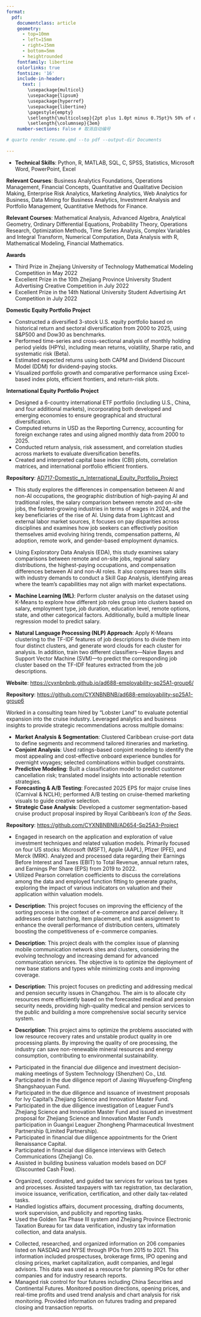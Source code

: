 ```yaml
---
format: 
  pdf: 
    documentclass: article
    geometry:
      - top=10mm
      - left=15mm
      - right=15mm
      - bottom=5mm
      - heightrounded
    fontfamily: libertine
    colorlinks: true
    fontsize: '16'
    include-in-header: 
      text: |
        \usepackage{multicol}
        \usepackage{lipsum}
        \usepackage{hyperref}
        \usepackage{libertine}
        \pagestyle{empty}
        \setlength{\multicolsep}{2pt plus 1.0pt minus 0.75pt}% 50% of original values
        \setlength{\columnsep}{3em}
    number-sections: False # 取消自动编号

# quarto render resume.qmd --to pdf --output-dir Documents
  
---
```

<!-- TITLE -->
\begin{tabular}{@{} m{0.72\textwidth} m{0.25\textwidth} @{}}
    \begin{minipage}[t]{0.98\linewidth}
        \begin{flushleft}
            {\huge\bfseries Yuxuan Chen} \\[4mm]
            
            \begin{tabular}{@{} l @{\hspace{3mm}} l @{}} 
                \hspace*{6mm}\textbf{| Email:}    & \href{mailto:cyxnbnb@bu.edu}{cyxnbnb@bu.edu} \\
                                   & \href{mailto:cyxnbnbnb@gmail.com}{cyxnbnbnb@gmail.com} \\[1mm]
                
                \hspace*{6mm}\textbf{| Phone:}    & +1 (857) 256-4713 \\
                                   & +86 139-5799-2893 \\[0.5mm]
                
                \hspace*{6mm}\textbf{| Address:}  & Apt 12, 5 Walbridge St. Boston, MA 02115 \\[0.5mm]
                
                \hspace*{6mm}\textbf{| Link:}     & \href{https://cyxnbnbnb.github.io/}{cyxnbnbnb.github.io} \\[0.5mm]
                
                \hspace*{6mm}\textbf{| Home Page:} & \href{https://github.com/CYXNBNBNB}{github.com/CYXNBNBNB}
            \end{tabular}
            
            \vspace*{2mm}
        \end{flushleft}
    \end{minipage}
    &
    \raisebox{-0.7\height}{\includegraphics[width=0.7\linewidth,keepaspectratio]{images/1_inch.jpg}}  % height控制图片高度  width控制图片大小
\end{tabular}
\vspace*{2mm}






<!-- SKILLS -->
\begin{large}{\bf SKILLS}
  \vspace{3pt}
  \hrule
\end{large}
* **Technical Skills**: Python, R, MATLAB, SQL, C, SPSS, Statistics, Microsoft Word, PowerPoint, Excel

\vspace{0.2cm}







<!-- EDUCATION: Boston University -->
\begin{large}
  {\bf EDUCATION}
  \vspace{3pt}
  \hrule
  \begin{multicols}{2}
    \begin{flushleft}{\bf Boston University}\end{flushleft}
    \begin{flushright}Sep. 2024 - Aug. 2025\end{flushright}
  \end{multicols}
  \vspace{-0.17cm}
  \begin{multicols}{2}
    \begin{flushleft}MS in Applied Business Analytics\end{flushleft}
  \end{multicols}
  \vspace{-0.20cm}
\end{large}

**Relevant Courses**: Business Analytics Foundations, Operations Management, Financial Concepts, Quantitative and Qualitative Decision Making, Enterprise Risk Analytics, Marketing Analytics, Web Analytics for Business, Data Mining for Business Analytics, Investment Analysis and Portfolio Management, Quantitative Methods for Finance.

\vspace{2pt}


<!-- EDUCATION: ZJUT -->
\begin{large}
  \begin{multicols}{2}
    \begin{flushleft}{\bf Zhejiang University of Technology}\end{flushleft}
    \begin{flushright}Sep. 2020 - Jun. 2024\end{flushright}
  \end{multicols}
  \vspace{-0.17cm}
  \begin{multicols}{2}
    \begin{flushleft}BS in Mathematics and Applied Mathematics\end{flushleft}
  \end{multicols}
  \vspace{-0.20cm}
\end{large}
**Relevant Courses**: Mathematical Analysis, Advanced Algebra, Analytical Geometry, Ordinary Differential Equations, Probability Theory, Operations Research, Optimization Methods, Time Series Analysis, Complex Variables and Integral Transform, Numerical Computation, Data Analysis with R, Mathematical Modeling, Financial Mathematics.

**Awards**

* Third Prize in Zhejiang University of Technology Mathematical Modeling Competition in May 2022
* Excellent Prize in the 10th Zhejiang Province University Student Advertising Creative Competition in July 2022
* Excellent Prize in the 14th National University Student Advertising Art Competition in July 2022

\vspace{0.2cm}




<!--Research Projects : Boston University 1St -->
\begin{large}{\bf RESEARCH PROJECTS}
  \vspace{3pt}
  \hrule
    \begin{flushleft}{\bf | Boston University}\end{flushleft}
  \begin{multicols}{2}
    \parbox{1.4\linewidth}{\textbf {Domestic(U.S.) and International Equity Portfolio research}}
    \begin{flushright}May. 2025 – Jun. 2025\end{flushright}
  \end{multicols}
  \vspace{-0.17cm}
\end{large}

\vspace{1.5pt}

**Domestic Equity Portfolio Project**

* Constructed a diversified 3-stock U.S. equity portfolio based on historical return and sectoral diversification from 2000 to 2025, using S&P500 and Dow30 as benchmarks.
* Performed time-series and cross-sectional analysis of monthly holding period yields (HPYs), including mean returns, volatility, Sharpe ratio, and systematic risk (Beta).
* Estimated expected returns using both CAPM and Dividend Discount Model (DDM) for dividend-paying stocks.
* Visualized portfolio growth and comparative performance using Excel-based index plots, efficient frontiers, and return-risk plots.

**International Equity Portfolio Project**

* Designed a 6-country international ETF portfolio (including U.S., China, and four additional markets), incorporating both developed and emerging economies to ensure geographical and structural diversification.
* Computed returns in USD as the Reporting Currency, accounting for foreign exchange rates and using aligned monthly data from 2000 to 2025.
* Conducted return analysis, risk assessment, and correlation studies across markets to evaluate diversification benefits.
* Created and interpreted capital base index (CBI) plots, correlation matrices, and international portfolio efficient frontiers.

**Repository**: [AD717-Domestic_n_International_Equity_Portfolio_Project](https://github.com/CYXNBNBNB/AD717-Domestic_n_International_Equity_Portfolio_Project.git)

\vspace{0.2cm}



<!--Research Projects : Boston University 2ND -->
\begin{large}
  \begin{multicols}{2}
  \parbox{1.6\linewidth}{\textbf{Data-Driven Career Analysis}: Evaluating Personal Job Market Prospects in 2024}
    \begin{flushright}Feb. 2025 – May. 2025\end{flushright}
  \end{multicols}
  \vspace{-0.17cm}
\end{large}

\vspace{1.5pt}

* This study explores the differences in compensation between AI and non-AI occupations, the geographic distribution of high-paying AI and traditional roles, the salary comparison between remote and on-site jobs, the fastest-growing industries in terms of wages in 2024, and the key beneficiaries of the rise of AI. Using data from Lightcast and external labor market sources, it focuses on pay disparities across disciplines and examines how job seekers can effectively position themselves amid evolving hiring trends, compensation patterns, AI adoption, remote work, and gender-based employment dynamics.

* Using Exploratory Data Analysis (EDA), this study examines salary comparisons between remote and on-site jobs, regional salary distributions, the highest-paying occupations, and compensation differences between AI and non-AI roles. It also compares team skills with industry demands to conduct a Skill Gap Analysis, identifying areas where the team's capabilities may not align with market expectations.
* **Machine Learning (ML)**: Perform cluster analysis on the dataset using K-Means to explore how different job roles group into clusters based on salary, employment type, job duration, education level, remote options, state, and other categorical factors. Additionally, build a multiple linear regression model to predict salary.
* **Natural Language Processing (NLP) Approach**: Apply K-Means clustering to the TF-IDF features of job descriptions to divide them into four distinct clusters, and generate word clouds for each cluster for analysis. In addition, train two different classifiers—Naive Bayes and Support Vector Machine (SVM)—to predict the corresponding job cluster based on the TF-IDF features extracted from the job descriptions.

**Website**: [https://cyxnbnbnb.github.io/ad688-employability-sp25A1-group6/](https://cyxnbnbnb.github.io/ad688-employability-sp25A1-group6/)

**Repository**: [https://github.com/CYXNBNBNB/ad688-employability-sp25A1-group6](https://github.com/CYXNBNBNB/ad688-employability-sp25A1-group6)


\vspace{0.2cm}


<!--Research Projects : Boston University 3RD -->
\begin{large}
  \begin{multicols}{2}
  \parbox{1.6\linewidth}{\textbf{Lobster Land: Cruise Industry Expansion Consulting}}
    \begin{flushright}Feb. 2025 – May. 2025\end{flushright}
  \end{multicols}
  \vspace{-0.17cm}
\end{large}

\vspace{1.5pt}

Worked in a consulting team hired by “Lobster Land” to evaluate potential expansion into the cruise industry. Leveraged analytics and business insights to provide strategic recommendations across multiple domains: 

* **Market Analysis & Segmentation**: Clustered Caribbean cruise-port data to define segments and recommend tailored itineraries and marketing.
* **Conjoint Analysis**: Used ratings-based conjoint modeling to identify the most appealing and cost-effective onboard experience bundles for overnight voyages; selected combinations within budget constraints.
* **Predictive Modeling**: Built a classification model to predict customer cancellation risk; translated model insights into actionable retention strategies.
* **Forecasting & A/B Testing**: Forecasted 2025 EPS for major cruise lines (Carnival & NCLH); performed A/B testing on cruise-themed marketing visuals to guide creative selection.
* **Strategic Case Analysis**: Developed a customer segmentation-based cruise product proposal inspired by Royal Caribbean's *Icon of the Seas*.

**Repository**: [https://github.com/CYXNBNBNB/AD654-Sp25A3-Project](https://github.com/CYXNBNBNB/AD654-Sp25A3-Project)

\vspace{0.2cm}



<!--Research Projects : Columbia University -->
\begin{large}{\bf RESEARCH PROJECTS}
  \vspace{3pt}
  \hrule
    \begin{flushleft}{\bf | Columbia University}\end{flushleft}
  \begin{multicols}{2}
    \parbox{1.4\linewidth}{\textbf {Value Investment Techniques}: Advanced Application and Exploration Research of Valuation Models in CFA Certification}
    \begin{flushright}Jul. 2023 – Sep. 2023\end{flushright}
  \end{multicols}
  \vspace{-0.17cm}
\end{large}

\vspace{1.5pt}


* Engaged in research on the application and exploration of value investment techniques and related valuation models. Primarily focused on four US stocks: Microsoft (MSFT), Apple (AAPL), Pfizer (PFE), and Merck (MRK). Analyzed and processed data regarding their Earnings Before Interest and Taxes (EBIT) to Total Revenue, annual return rates, and Earnings Per Share (EPS) from 2019 to 2022.
* Utilized Pearson correlation coefficients to discuss the correlations among the data and employed function fitting to generate graphs, exploring the impact of various indicators on valuation and their application within valuation models.

\vspace{0.2cm}

<!-- Research Projects : ZJUT 1ST -->
\begin{large}
  \begin{flushleft}{\bf | Zhejiang University of Technology}\end{flushleft}
  \begin{multicols}{2}
  \parbox{1.6\linewidth}{\textbf{Research on Sorting System Optimization Based on the Greedy Algorithm}}
    \begin{flushright}Aug. 2022\end{flushright}
  \end{multicols}
  \vspace{-0.17cm}
  \begin{multicols}{2}
    \begin{flushleft}\textit{Programmer}\end{flushleft}
    \begin{flushright}  \end{flushright}\end
  {multicols}
\end{large}
\vspace{-0.16cm}
* **Description**: This project focuses on improving the efficiency of the sorting process in the context of e-commerce and parcel delivery. It addresses order batching, item placement, and task assignment to enhance the overall performance of distribution centers, ultimately boosting the competitiveness of e-commerce companies.

\vspace{7pt}

<!-- Research Projects : ZJUT 2ND -->
\begin{large}
  \begin{multicols}{2}
  \parbox{1.6\linewidth}{\textbf{Mobile Communication Network Site Planning and Regional Clustering Problem Based on Multi-Objective Programming Models}}
    \begin{flushright}Aug. 2022\end{flushright}
  \end{multicols}
  \vspace{-0.17cm}
  \begin{multicols}{2}
    \begin{flushleft}\textit{Programmer}\end{flushleft}
    \begin{flushright}  \end{flushright}\end
  {multicols}
\end{large}
\vspace{-0.16cm}
* **Description**: This project deals with the complex issue of planning mobile communication network sites and clusters, considering the evolving technology and increasing demand for advanced communication services. The objective is to optimize the deployment of new base stations and types while minimizing costs and improving coverage.

\vspace{7pt}

<!-- Research Projects : ZJUT 3RD -->
\begin{large}
  \begin{multicols}{2}
  \parbox{1.6\linewidth}{\textbf{Predictive Analysis and Solution for Medical and Pension Security in Changzhou Using Regression Analysis}}
    \begin{flushright}Jul. 2022\end{flushright}
  \end{multicols}
  \vspace{-0.17cm}
  \begin{multicols}{2}
    \begin{flushleft}\textit{Programmer}\end{flushleft}
    \begin{flushright}  \end{flushright}\end
  {multicols}
\end{large}
\vspace{-0.16cm}
* **Description**: This project focuses on predicting and addressing medical and pension security issues in Changzhou. The aim is to allocate city resources more efficiently based on the forecasted medical and pension security needs, providing high-quality medical and pension services to the public and building a more comprehensive social security service system.

\vspace{7pt}

<!-- Research Projects : ZJUT 4TH -->
\begin{large}
  \begin{multicols}{2}
  \parbox{1.6\linewidth}{\textbf{Research on Quality Control Problems in Ore Processing Based on Multiple Linear Regression}}
    \begin{flushright}Jul. 2022\end{flushright}
  \end{multicols}
  \vspace{-0.17cm}
  \begin{multicols}{2}
    \begin{flushleft}\textit{Programmer}\end{flushleft}
    \begin{flushright}  \end{flushright}\end
  {multicols}
\end{large}
\vspace{-0.16cm}
* **Description**: This project aims to optimize the problems associated with low resource recovery rates and unstable product quality in ore processing plants. By improving the quality of ore processing, the industry can save non-renewable mineral resources and energy consumption, contributing to environmental sustainability.

\vspace{7pt}






<!-- EXPERIENCE : 1ST BULLET -->
\begin{large}{\bf EXPERIENCE}
  \vspace{3pt}
  \hrule
  \begin{multicols}{2}
    \parbox{1.4\linewidth}{\textbf{Zhejiang Jinkong Investment Management Co., Ltd.}}
    \begin{flushright}Apr. 2024 - Jul. 2024\end{flushright}
  \end{multicols}
  \vspace{-0.17cm}
  \begin{multicols}{2}
    \begin{flushleft}\textit{Finance Department Assistant}\end{flushleft}
    \begin{flushright}  \end{flushright}\end
  {multicols}
\end{large}
\vspace{-0.16cm}
* Participated in the financial due diligence and investment decision-making meetings of System Technology (Shenzhen) Co., Ltd.
* Participated in the due diligence report of Jiaxing Wuyuefeng-Dingfeng Shangshaoyuan Fund.
* Participated in the due diligence and issuance of investment proposals for Ivy Capital's Zhejiang Science and Innovation Master Fund.
* Participated in the due diligence investigation of Leaguer Fund's Zhejiang Science and Innovation Master Fund and issued an investment proposal for Zhejiang Science and Innovation Master Fund's participation in Guangxi Leaguer Zhongheng Pharmaceutical Investment Partnership (Limited Partnership).
* Participated in financial due diligence appointments for the Orient Renaissance Capital.
* Participated in financial due diligence interviews with Getech Communications (Zhejiang) Co.
* Assisted in building business valuation models based on DCF (Discounted Cash Flow).

\vspace{7pt}

<!-- EXPERIENCE : 2ND BULLET -->
\begin{large}
  \begin{multicols}{2}
    \parbox{1.4\linewidth}{\textbf{State Taxation Bureau Jindong District, Jinhua City}}
    \begin{flushright}Dec. 2021 - Jan. 2022\end{flushright}
  \end{multicols}
  \vspace{-0.17cm}
  \begin{multicols}{2}
    \begin{flushleft}\textit{Tax Service Officer and Office Assistant}\end{flushleft}
    \begin{flushright}  \end{flushright}\end
  {multicols}
\end{large}
\vspace{-0.16cm}
* Organized, coordinated, and guided tax services for various tax types and processes. Assisted taxpayers with tax registration, tax declaration, invoice issuance, verification, certification, and other daily tax-related tasks.
* Handled logistics affairs, document processing, drafting documents, work supervision, and publicity and reporting tasks.
* Used the Golden Tax Phase III system and Zhejiang Province Electronic Taxation Bureau for tax data verification, industry tax information collection, and data analysis.

\vspace{7pt}

<!-- EXPERIENCE : 3RD BULLET-->
\begin{large}
  \begin{multicols}{2}
  \parbox{1.4\linewidth}{\textbf{Hangzhou Qianhe Mingde Equity Investment Co., Ltd.}}
    \begin{flushright}Aug. 2021 - Sep. 2021\end{flushright}
  \end{multicols}
  \vspace{-0.17cm}
  \begin{multicols}{2}
    \begin{flushleft}\textit{Investment Assistant}\end{flushleft}
    \begin{flushright}  \end{flushright}\end
  {multicols}
\end{large}
\vspace{-0.16cm}
* Collected, researched, and organized information on 206 companies listed on NASDAQ and NYSE through IPOs from 2015 to 2021. This information included prospectuses, brokerage firms, IPO opening and closing prices, market capitalization, audit companies, and legal advisors. This data was used as a resource for planning IPOs for other companies and for industry research reports.
* Managed risk control for four futures including China Securities and Continental Futures. Monitored position directions, opening prices, and real-time profits and used trend analysis and chart analysis for risk monitoring. Provided information on futures trading and prepared closing and transaction reports.

\vspace{7pt}







<!-- AWARDS 

\begin{large}{\bf AWARDS}
  \vspace{3pt}
  \hrule
\end{large}
* Third Prize in Zhejiang University of Technology Mathematical Modeling Competition in May 2022
* Excellent Prize in the 10th Zhejiang Province University Student Advertising Creative Competition in July 2022
* Excellent Prize in the 14th National University Student Advertising Art Competition in July 2022

-->


